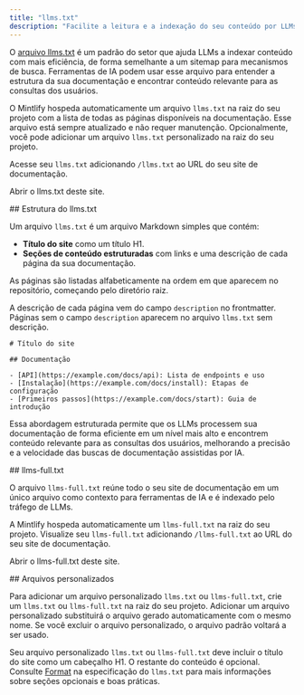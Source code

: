 ```yaml
---
title: "llms.txt"
description: "Facilite a leitura e a indexação do seu conteúdo por LLMs"
---
```



O [arquivo llms.txt](https://llmstxt.org) é um padrão do setor que ajuda LLMs a indexar conteúdo com mais eficiência, de forma semelhante a um sitemap para mecanismos de busca. Ferramentas de IA podem usar esse arquivo para entender a estrutura da sua documentação e encontrar conteúdo relevante para as consultas dos usuários.

O Mintlify hospeda automaticamente um arquivo `llms.txt` na raiz do seu projeto com a lista de todas as páginas disponíveis na documentação. Esse arquivo está sempre atualizado e não requer manutenção. Opcionalmente, você pode adicionar um arquivo `llms.txt` personalizado na raiz do seu projeto.

Acesse seu `llms.txt` adicionando `/llms.txt` ao URL do seu site de documentação.

<PreviewButton href="https://mintlify.com/docs/llms.txt">Abrir o llms.txt deste site.</PreviewButton>


<div id="llmstxt-structure">
  ## Estrutura do llms.txt
</div>

Um arquivo `llms.txt` é um arquivo Markdown simples que contém:

* **Título do site** como um título H1.
* **Seções de conteúdo estruturadas** com links e uma descrição de cada página da sua documentação.

As páginas são listadas alfabeticamente na ordem em que aparecem no repositório, começando pelo diretório raiz.

A descrição de cada página vem do campo `description` no frontmatter. Páginas sem o campo `description` aparecem no arquivo `llms.txt` sem descrição.

```mdx Example llms.txt
# Título do site

## Documentação

- [API](https://example.com/docs/api): Lista de endpoints e uso
- [Instalação](https://example.com/docs/install): Etapas de configuração
- [Primeiros passos](https://example.com/docs/start): Guia de introdução
```

Essa abordagem estruturada permite que os LLMs processem sua documentação de forma eficiente em um nível mais alto e encontrem conteúdo relevante para as consultas dos usuários, melhorando a precisão e a velocidade das buscas de documentação assistidas por IA.


<div id="llms-fulltxt">
  ## llms-full.txt
</div>

O arquivo `llms-full.txt` reúne todo o seu site de documentação em um único arquivo como contexto para ferramentas de IA e é indexado pelo tráfego de LLMs.

A Mintlify hospeda automaticamente um `llms-full.txt` na raiz do seu projeto. Visualize seu `llms-full.txt` adicionando `/llms-full.txt` ao URL do seu site de documentação.

<PreviewButton href="https://mintlify.com/docs/llms-full.txt">Abrir o llms-full.txt deste site.</PreviewButton>

<div id="custom-files">
  ## Arquivos personalizados
</div>

Para adicionar um arquivo personalizado `llms.txt` ou `llms-full.txt`, crie um `llms.txt` ou `llms-full.txt` na raiz do seu projeto. Adicionar um arquivo personalizado substituirá o arquivo gerado automaticamente com o mesmo nome. Se você excluir o arquivo personalizado, o arquivo padrão voltará a ser usado.

Seu arquivo personalizado `llms.txt` ou `llms-full.txt` deve incluir o título do site como um cabeçalho H1. O restante do conteúdo é opcional. Consulte [Format](https://llmstxt.org/#format) na especificação do `llms.txt` para mais informações sobre seções opcionais e boas práticas.